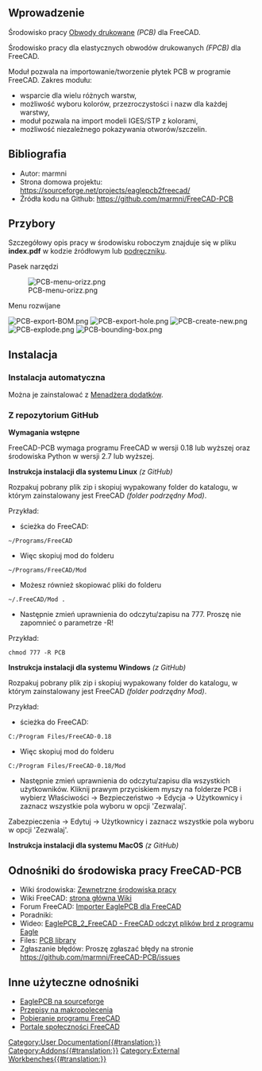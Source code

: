 <languages/>

<span id="Introduction"></span>
==Wprowadzenie==

{{TOCright}}

Środowisko pracy [https://en.wikipedia.org/wiki/Printed_circuit_board Obwody drukowane]  ''(PCB)'' dla FreeCAD.

Środowisko pracy dla elastycznych obwodów drukowanych ''(FPCB)'' dla FreeCAD.

Moduł pozwala na importowanie/tworzenie płytek PCB w programie FreeCAD. Zakres modułu:
* wsparcie dla wielu różnych warstw,
* możliwość wyboru kolorów, przezroczystości i nazw dla każdej warstwy,
* moduł pozwala na import modeli IGES/STP z kolorami,
* możliwość niezależnego pokazywania otworów/szczelin.

<span id="References"></span>
==Bibliografia==

* Autor: marmni
* Strona domowa projektu: https://sourceforge.net/projects/eaglepcb2freecad/
* Źródła kodu na Github: https://github.com/marmni/FreeCAD-PCB

<span id="Tools"></span>
==Przybory==

Szczegółowy opis pracy w środowisku roboczym znajduje się w pliku '''index.pdf''' w kodzie źródłowym lub [https://raw.githubusercontent.com/marmni/FreeCAD-PCB/master/index.pdf podręczniku].

Pasek narzędzi

[[Image:PCB-menu-orizz.png]]

Menu rozwijane

[[Image:PCB-export-BOM.png]]
[[Image:PCB-export-hole.png]]
[[Image:PCB-create-new.png]]
[[Image:PCB-explode.png]]
[[Image:PCB-bounding-box.png]]


<span id="Installation"></span>
==Instalacja==

<span id="Automatic_installation"></span>
===Instalacja automatyczna===

Można je zainstalować z [[Std_AddonMgr/pl|Menadżera dodatków]].

<span id="From_GitHub"></span>
===Z repozytorium GitHub===

'''Wymagania wstępne'''

FreeCAD-PCB wymaga programu FreeCAD w wersji 0.18 lub wyższej oraz środowiska Python w wersji 2.7 lub wyższej.

'''Instrukcja instalacji dla systemu Linux''' ''(z GitHub)''

Rozpakuj pobrany plik zip i skopiuj wypakowany folder do katalogu, w którym zainstalowany jest FreeCAD ''(folder podrzędny Mod)''.

Przykład:
* ścieżka do FreeCAD:
 ~/Programs/FreeCAD
* Więc skopiuj mod do folderu
 ~/Programs/FreeCAD/Mod
* Możesz również skopiować pliki do folderu 
 ~/.FreeCAD/Mod .
* Następnie zmień uprawnienia do odczytu/zapisu na 777. Proszę nie zapomnieć o parametrze -R!
Przykład:
 chmod 777 -R PCB

'''Instrukcja instalacji dla systemu Windows''' ''(z GitHub)''

Rozpakuj pobrany plik zip i skopiuj wypakowany folder do katalogu, w którym zainstalowany jest FreeCAD ''(folder podrzędny Mod)''.

Przykład:
* ścieżka do FreeCAD:
 C:/Program Files/FreeCAD-0.18
* Więc skopiuj mod do folderu
 C:/Program Files/FreeCAD-0.18/Mod
* Następnie zmień uprawnienia do odczytu/zapisu dla wszystkich użytkowników. Kliknij prawym przyciskiem myszy na folderze PCB i wybierz Właściwości → Bezpieczeństwo → Edycja → Użytkownicy i zaznacz wszystkie pola wyboru w opcji 'Zezwalaj'.
Zabezpieczenia → Edytuj → Użytkownicy i zaznacz wszystkie pola wyboru w opcji 'Zezwalaj'.

'''Instrukcja instalacji dla systemu MacOS''' ''(z GitHub)''

<span id="Links_to_FreeCAD-PCB_WB"></span>
==Odnośniki do środowiska pracy FreeCAD-PCB==

* Wiki środowiska: [https://wiki.freecadweb.org/External_workbenches Zewnętrzne środowiska pracy]
* Wiki FreeCAD: [https://wiki.freecadweb.org/Main_Page strona główna Wiki]
* Forum FreeCAD: [http://forum.freecadweb.org/viewtopic.php?f=9&t=5107 Importer EaglePCB dla FreeCAD]
* Poradniki:
* Wideo:  [https://www.youtube.com/watch?v=81NsljRJx8c&feature=youtu.be EaglePCB_2_FreeCAD - FreeCAD odczyt plików brd z programu Eagle]
* Files: [https://github.com/marmni/FreeCAD-PCB-library PCB library]
* Zgłaszanie błędów: Proszę zgłaszać błędy na stronie https://github.com/marmni/FreeCAD-PCB/issues

<span id="Other_useful_links"></span>
==Inne użyteczne odnośniki==

* [https://sourceforge.net/projects/eaglepcb2freecad/ EaglePCB na sourceforge]
* [[Macros_recipes/pl|Przepisy na makropolecenia]]
* [[Download/pl|Pobieranie programu FreeCAD]]
* [[FreeCAD_Community_Portal/pl|Portale społeczności FreeCAD]]


[[Category:User Documentation{{#translation:}}]]
[[Category:Addons{{#translation:}}]]
[[Category:External Workbenches{{#translation:}}]]